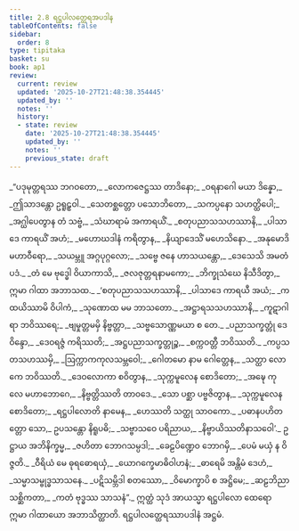 ```yaml
---
title: 2.8 ရဋ္ဌပါလတ္ထေရအပဒါန
tableOfContents: false
sidebar:
  order: 8
type: tipitaka
basket: su
book: ap1
review:
  current: review
  updated: '2025-10-27T21:48:38.354445'
  updated_by: ''
  notes: ''
  history:
  - state: review
    date: '2025-10-27T21:48:38.354445'
    updated_by: ''
    notes: ''
    previous_state: draft
---
```



<ReviewStatus review={frontmatter.review} showDetails={true} />

<HypothesisAnnotation frontmatter={frontmatter} />

<DynamicBreadcrumb />

<Division number="97" book="ap1" e="ch" v="20" p="69">

<Paragraph number="806" type="verses" book="ap1">
_“ပဒုမုတ္တရဿ ဘဂဝတော,_  
_လောကဇေဋ္ဌဿ တာဒိနော;_  
_ဝရနာဂေါ မယာ ဒိန္နော,_  
_ဤသာဒန္တော ဥရူဠှဝါ._  

</Paragraph>

</Division>
<Division number="98" book="ap1" e="ch" v="20" p="69">

<Paragraph number="807" type="verses" book="ap1">
_သေတစ္ဆတ္တော ပသောဘိတော,_  
_သကပ္ပနော သဟတ္ထိပေါ;_  
_အဂ္ဃါပေတွာန တံ သဗ္ဗံ,_  
_သံဃာရာမံ အကာရယိံ._  

</Paragraph>

</Division>
<Division number="99" book="ap1" e="ch" v="20" p="69">

<Paragraph number="808" type="verses" book="ap1">
_စတုပညာသသဟဿာနိ,_  
_ပါသာဒေ ကာရယိံ အဟံ;_  
_မဟောဃဒါနံ ကရိတွာန,_  
_နိယျာဒေသိံ မဟေသိနော._  

</Paragraph>

</Division>
<Division number="100" book="ap1" e="ch" v="20" p="69">

<Paragraph number="809" type="verses" book="ap1">
_အနုမောဒိ မဟာဝီရော,_  
_သယမ္ဘူ အဂ္ဂပုဂ္ဂလော;_  
_သဗ္ဗေ ဇနေ ဟာသယန္တော,_  
_ဒေသေသိ အမတံ ပဒံ._  

</Paragraph>

</Division>
<Division number="101" book="ap1" e="ch" v="20" p="69">

<Paragraph number="810" type="verses" book="ap1">
_တံ မေ ဗုဒ္ဓေါ ဝိယာကာသိ,_  
_ဇလဇုတ္တရနာမကော;_  
_ဘိက္ခုသံဃေ နိသီဒိတွာ,_  
ဣမာ ဂါထာ အဘာသထ._  

</Paragraph>

</Division>
<Division number="102" book="ap1" e="ch" v="20" p="69">

<Paragraph number="811" type="verses" book="ap1">
_‘စတုပညာသသဟဿာနိ,_  
_ပါသာဒေ ကာရယီ အယံ;_  
_ကထယိဿာမိ ဝိပါကံ,_  
_သုဏောထ မမ ဘာသတော._  

</Paragraph>

</Division>
<Division number="103" book="ap1" e="ch" v="20" p="69">

<Paragraph number="812" type="verses" book="ap1">
_အဋ္ဌာရသသဟဿာနိ,_  
_ကူဋာဂါရာ ဘဝိဿရေ;_  
_ဗျမှုတ္တမမှိ နိဗ္ဗတ္တာ,_  
_သဗ္ဗသောဏ္ဏမယာ စ တေ._  

</Paragraph>

</Division>
<Division number="104" book="ap1" e="ch" v="20" p="69">

<Paragraph number="813" type="verses" book="ap1">
_ပညာသက္ခတ္တုံ ဒေဝိန္ဒော,_  
_ဒေဝရဇ္ဇံ ကရိဿတိ;_  
_အဋ္ဌပညာသက္ခတ္တုဉ္စ,_  
_စက္ကဝတ္တီ ဘဝိဿတိ._  

</Paragraph>

</Division>
<Division number="105" book="ap1" e="ch" v="20" p="69">

<Paragraph number="814" type="verses" book="ap1">
_ကပ္ပသတသဟဿမှိ,_  
_ဩက္ကာကကုလသမ္ဘဝေါ;_  
_ဂေါတမော နာမ ဂေါတ္တေန,_  
_သတ္ထာ လောကေ ဘဝိဿတိ._  

</Paragraph>

</Division>
<Division number="106" book="ap1" e="ch" v="20" p="69">

<Paragraph number="815" type="verses" book="ap1">
_ဒေဝလောကာ စဝိတွာန,_  
_သုက္ကမူလေန စောဒိတော;_  
_အဍ္ဎေ ကုလေ မဟာဘောဂေ,_  
_နိဗ္ဗတ္တိဿတိ တာဝဒေ._  

</Paragraph>

</Division>
<Division number="107" book="ap1" e="ch" v="20" p="69">

<Paragraph number="816" type="verses" book="ap1">
_သော ပစ္ဆာ ပဗ္ဗဇိတွာန,_  
_သုက္ကမူလေန စောဒိတော;_  
_ရဋ္ဌပါလောတိ နာမေန,_  
_ဟေဿတိ သတ္ထု သာဝကော._  

</Paragraph>

</Division>
<Division number="108" book="ap1" e="ch" v="20" p="69">

<Paragraph number="817" type="verses" book="ap1">
_ပဓာနပဟိတတ္တော သော,_  
ဥပသန္တော နိရူပဓိ;_  
_သဗ္ဗာသဝေ ပရိညာယ,_  
_နိဗ္ဗာယိဿတိနာသဝေါ’._  

</Paragraph>

</Division>
<Division number="109" book="ap1" e="ch" v="20" p="69">

<Paragraph number="818" type="verses" book="ap1">
ဥဋ္ဌာယ အဘိနိက္ခမ္မ,_  
_ဇဟိတာ ဘောဂသမ္ပဒါ;_  
_ခေဠပိဏ္ဍေဝ ဘောဂမှိ,_  
_ပေမံ မယှံ န ဝိဇ္ဇတိ._  

</Paragraph>

</Division>
<Division number="110" book="ap1" e="ch" v="20" p="70">

<Paragraph number="819" type="verses" book="ap1">
_ဝီရိယံ မေ ဓုရဓောရယှံ,_  
_ယောဂက္ခေမာဓိဝါဟနံ;_  
_ဓာရေမိ အန္တိမံ ဒေဟံ,_  
_သမ္မာသမ္ဗုဒ္ဓသာသနေ._  

</Paragraph>

</Division>
<Division number="111" book="ap1" e="ch" v="20" p="70">

<Paragraph number="820" type="verses" book="ap1">
_ပဋိသမ္ဘိဒါ စတဿော,_  
_ဝိမောက္ခာပိ စ အဋ္ဌိမေ;_  
_ဆဠဘိညာ သစ္ဆိကတာ,_  
_ကတံ ဗုဒ္ဓဿ သာသနံ”._  

</Paragraph>

<Paragraph number="821" book="ap1">
ဣတ္ထံ သုဒံ အာယသ္မာ ရဋ္ဌပါလော ထေရော ဣမာ ဂါထာယော အဘာသိတ္ထာတိ.

</Paragraph>
</Division>

<Paragraph number="822" type="center" book="ap1">
ရဋ္ဌပါလတ္ထေရဿာပဒါနံ အဋ္ဌမံ.
</Paragraph>